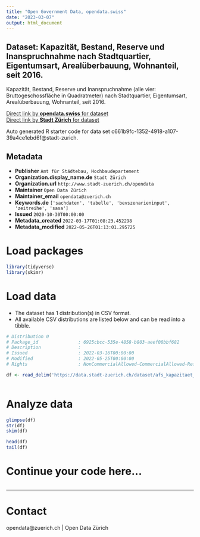```yaml
---
title: "Open Government Data, opendata.swiss"
date: "2023-03-07"
output: html_document
---
```


## Dataset: Kapazität, Bestand, Reserve und Inanspruchnahme nach Stadtquartier, Eigentumsart, Arealüberbauung, Wohnanteil, seit 2016.


Kapazität, Bestand, Reserve und Inanspruchnahme (alle vier: Bruttogeschossfläche in Quadratmeter) nach Stadtquartier, Eigentumsart, Arealüberbauung, Wohnanteil, seit 2016.


[Direct link by **opendata.swiss** for dataset](https://opendata.swiss/de/dataset/kapazitat-bestand-reserve-und-inanspruchnahme-nach-stadtquartier-eigentumsart-arealuberbau-2016)<br>
[Direct link by **Stadt Zürich** for dataset](https://ckan-ogdzh.clients.liip.ch/dataset/afs_kapazitaet_bestand_reserve_inanspruchnahme_quartier_eigentumsart_od5709)

Auto generated R starter code for data set c661b9fc-1352-4918-a107-39a4ce1ebd6f@stadt-zurich.

## Metadata

- **Publisher** `Amt für Städtebau, Hochbaudepartement`
- **Organization.display_name.de** `Stadt Zürich`
- **Organization.url** `http://www.stadt-zuerich.ch/opendata`
- **Maintainer** `Open Data Zürich`
- **Maintainer_email** `opendata@zuerich.ch`
- **Keywords.de** `['sachdaten', 'tabelle', 'bevszenarieninput', 'zeitreihe', 'sasa']`
- **Issued** `2020-10-30T00:00:00`
- **Metadata_created** `2022-03-17T01:08:23.452298`
- **Metadata_modified** `2022-05-26T01:13:01.295725`


# Load packages

```r

library(tidyverse)
library(skimr)

```

# Load data

-   The dataset has 1 distribution(s) in CSV format.
-   All available CSV distributions are listed below and can be read into a tibble.

```r

# Distribution 0
# Package_id               : 6925cbcc-535e-4858-b803-aeef08bbf682
# Description              : 
# Issued                   : 2022-03-16T00:00:00
# Modified                 : 2022-05-25T00:00:00
# Rights                   : NonCommercialAllowed-CommercialAllowed-ReferenceNotRequired

df <- read_delim('https://data.stadt-zuerich.ch/dataset/afs_kapazitaet_bestand_reserve_inanspruchnahme_quartier_eigentumsart_od5709/download/BEV570OD5709.csv')



```

# Analyze data

```r

glimpse(df)
str(df)
skim(df)

head(df)
tail(df)

```

# Continue your code here...

```r

```

------------------------------------------------------------------------

# Contact

opendata@zuerich.ch | Open Data Zürich
